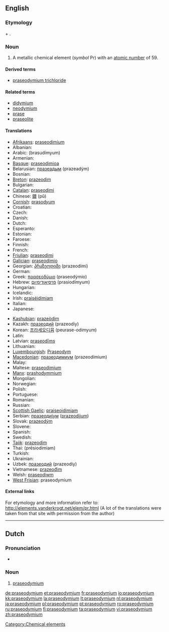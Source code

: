 ==English==
{{elements|Pr|cerium|Ce|neodymium|Nd}}

===Etymology===
{{etyl|el}} {{term|πράσινος|sc=Grek||green}} + {{term|δίδυμος|sc=Grek||twin}}.

===Noun===
{{en-noun|-}}
{{wikipedia}}

# A metallic chemical element (''symbol'' Pr) with an [[atomic number]] of 59.

====Derived terms====
* [[praseodymium trichloride]]

====Related terms====
* [[didymium]]
* [[neodymium]]
* [[prase]]
* [[praseolite]]

====Translations====
{{trans-top|chemical element}}
* [[Afrikaans]]: [[praseodimium]]
* Albanian: {{t-|sq|prazeodim|xs=Albanian}}
* Arabic: {{Arab|[[براسوديميوم]]}} (brasudímyum) {{m}}
* Armenian: {{t-|hy|պրազեդիում|tr=prazedium}}
* [[Basque]]: [[praseodimioa]]
* Belarusian: [[празеадым]] (prazeadým) {{m}}
* Bosnian: {{t-|bs|praseodimij}}
* [[Breton]]: [[prazeodim]]
* Bulgarian: {{t-|bg|празеодим|m|tr=prazeodím}}
* [[Catalan]]: [[praseodimi]]
* Chinese: [[鐠]] (pǔ)
* [[Cornish]]: [[prasodyum]]
* Croatian: {{t-|hr|praseodimij}}
* Czech: {{t+|cs|praseodym}}
* Danish: {{t-|da|praseodymium}}
* Dutch: {{t+|nl|praseodymium|n}}
* Esperanto: {{t-|eo|prazeodimo|xs=Esperanto}}
* Estonian: {{t-|et|praseodüüm}}
* Faroese: {{t-|fo|praseodymium|xs=Faroese}}
* Finnish: {{t+|fi|praseodyymi}}
* French: {{t+|fr|praséodyme|m}}
* [[Friulian]]: [[praseodimi]]
* [[Galician]]: [[praseodimio]]
* Georgian: [[პრაზეოდიმი]] (prazeodimi)
* German: {{t+|de|Praseodym|n}}
* Greek: [[πρασεοδύμιο]] (praseodýmio) {{n}}
* Hebrew: [[פרסיאודימיום]] (prasiodímyum)
* Hungarian: {{t+|hu|prazeodímium}}
* Icelandic: {{t+|is|praseódým}}
* Irish: [[praiséidimiam]]
* Italian: {{t+|it|praseodimio|m}}
* Japanese: {{t+|ja|プラセオジム|tr=puraseojimu}}
{{trans-mid}}
* [[Kashubian]]: [[prazeòdim]]
* Kazakh: [[празеодий]] (prazeodiy)
* Korean: [[프라세오디뮴]] (peurase-odimyum)
* Latin: {{t+|la|praseodymium}}
* Latvian: [[praseodīms]]
* Lithuanian: {{t+|lt|prazeodimis|xs=Lithuanian}}
* [[Luxembourgish]]: [[Praseodym]]
* [[Macedonian]]: [[празеодимиум]] (prazeodímium) {{m}}
* Malay: {{t-|ms|praseodimium|xs=Malay}}
* Maltese: [[praseodimjum]]
* [[Manx]]: [[prashodymmium]]
* Mongolian: {{t-|mn|празеодим|tr=prazeodim|sc=Cyrl|xs=Mongolian}}
* Norwegian: {{t-|no|praseodym}}
* Polish: {{t+|pl|prazeodym|m}}
* Portuguese: {{t+|pt|praseodímio|m}}
* Romanian: {{t+|ro|praseodim|n}}
* Russian: {{t+|ru|празеодим|m|tr=prazeodím}}
* [[Scottish Gaelic]]: [[praiseoidimiam]]
* Serbian: [[празеодиjум]] ([[prazeodijum]]) {{m}}
* Slovak: [[prazeodým]]
* Slovene: {{t+|sl|prazeodim}}
* Spanish: {{t+|es|praseodimio|m}}
* Swedish: {{t+|sv|praseodym|n}}
* [[Tajik]]: [[prazeodim]]
* Thai: {{Thai|[[เพรซิโอดิเมียม]]}} (prēsiodimiam)
* Turkish: {{t+|tr|praseodim}}
* Ukrainian: {{t+|uk|празеодим|m|tr=prazeodým|xs=Ukrainian}}
* Uzbek: [[празеодий]] (prazeodiy)
* Vietnamese: [[prazeođim]]
* Welsh: [[praseodiwm]]
* [[West Frisian]]: praseodymium
{{trans-bottom}}

====External links====
For etymology and more information refer to:
http://elements.vanderkrogt.net/elem/pr.html
(A lot of the translations were taken from that site with permission from the author)

[[Category:Chemical elements]]

----

==Dutch==
{{wikipedia|lang=nl}}

===Pronunciation===
* {{audio|Nl-praseodymium.ogg|Audio}}

===Noun===
{{infl|nl|noun|g=n}}

# {{chemical element|lang=nl}} [[praseodymium#English|praseodymium]]

[[de:praseodymium]]
[[et:praseodymium]]
[[fr:praseodymium]]
[[io:praseodymium]]
[[kk:praseodymium]]
[[la:praseodymium]]
[[lt:praseodymium]]
[[nl:praseodymium]]
[[ja:praseodymium]]
[[pl:praseodymium]]
[[pt:praseodymium]]
[[ro:praseodymium]]
[[ru:praseodymium]]
[[fi:praseodymium]]
[[ta:praseodymium]]
[[vi:praseodymium]]
[[zh:praseodymium]]